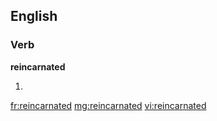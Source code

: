 ==English==

===Verb===
'''reincarnated'''

# {{past of|[[reincarnate]]}}

[[fr:reincarnated]]
[[mg:reincarnated]]
[[vi:reincarnated]]